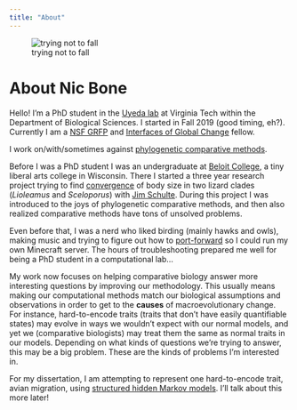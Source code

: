 ```yaml
---
title: "About"
---
```


![trying not to fall](smiley.jpg)

# About Nic Bone

Hello! I'm a PhD student in the [Uyeda lab](https://www.uyedalab.com/people.html) at Virginia Tech within the Department of Biological Sciences. I started in Fall 2019 (good timing, eh?). Currently I am a [NSF GRFP](https://www.nsfgrfp.org/) and [Interfaces of Global Change](https://www.globalchange.vt.edu/igc/) fellow.

I work on/with/sometimes against [phylogenetic comparative methods](https://en.wikipedia.org/wiki/Phylogenetic_comparative_methods). 

Before I was a PhD student I was an undergraduate at [Beloit College](https://en.wikipedia.org/wiki/Beloit_College), a tiny liberal arts college in Wisconsin. There I started a three year research project trying to find [convergence](https://peabody.yale.edu/exhibits/tree-of-life/convergent-evolution-recurrence-form) of body size in two lizard clades (*Lioleamus* and *Sceloporus*) with [Jim Schulte](https://scholar.google.com/citations?user=qvHv7NwAAAAJ&hl=en&oi=sra). During this project I was introduced to the joys of phylogenetic comparative methods, and then also realized comparative methods have tons of unsolved problems.

Even before that, I was a nerd who liked birding (mainly hawks and owls), making music and trying to figure out how to [port-forward](https://en.wikipedia.org/wiki/Port_forwarding) so I could run my own Minecraft server. The hours of troubleshooting prepared me well for being a PhD student in a computational lab...

My work now focuses on helping comparative biology answer more interesting questions by improving our methodology. This usually means making our computational methods match our biological assumptions and observations in order to get to the **causes** of macroevolutionary change. For instance, hard-to-encode traits (traits that don't have easily quantifiable states) may evolve in ways we wouldn't expect with our normal models, and yet we (comparative biologists) may treat them the same as normal traits in our models. Depending on what kinds of questions we're trying to answer, this may be a big problem. These are the kinds of problems I'm interested in. 

For my dissertation, I am attempting to represent one hard-to-encode trait, avian migration, using [structured hidden Markov models](archive.html). I'll talk about this more later!

<br>
